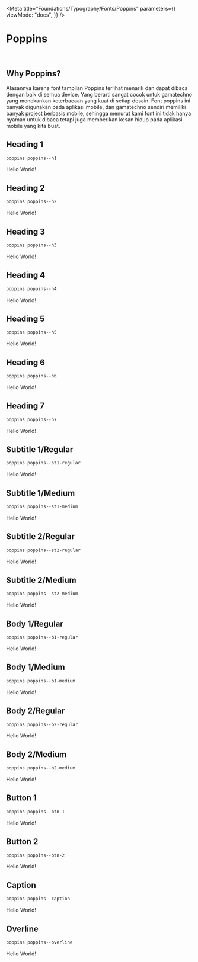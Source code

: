 
<Meta
  title="Foundations/Typography/Fonts/Poppins"
  parameters={{
    viewMode: "docs",
  }}
/>

<style>{`
  @import url('https://fonts.googleapis.com/css2?family=Poppins:ital,wght@0,100;0,200;0,300;0,400;0,500;0,600;0,700;0,800;0,900;1,100;1,200;1,300;1,400;1,500;1,600;1,700;1,800;1,900&display=swap');

  .sample--container {
    margin-bottom: 70px;
  }

  .poppins-h1 {
    font-family: "Poppins", sans-serif;
    font-size: 96px;
    font-style: normal;
    font-weight: 600;
    line-height: 128px;
    letter-spacing: -0.015em;
    text-align: left;
  }

  .poppins-h2 {
    font-family: "Poppins", sans-serif;
    font-size: 80px;
    font-style: normal;
    font-weight: 300;
    line-height: 104px;
    letter-spacing: -0.015em;
    text-align: left;
  }

  .poppins-h3 {
    font-family: "Poppins", sans-serif;
    font-size: 64px;
    font-style: normal;
    font-weight: 400;
    line-height: 88px;
    letter-spacing: 0.005em;
    text-align: left;
  }

  .poppins-h4 {
    font-family: "Poppins", sans-serif;
    font-size: 48px;
    font-style: normal;
    font-weight: 400;
    line-height: 64px;
    letter-spacing: 0.0025em;
    text-align: left;
  }

  .poppins-h5 {
    font-family: "Poppins", sans-serif;
    font-size: 32px;
    font-style: normal;
    font-weight: 400;
    line-height: 40px;
    letter-spacing: 0.0025em;
    text-align: left;
  }

  .poppins-h6 {
    font-family: "Poppins", sans-serif;
    font-size: 24px;
    font-style: normal;
    font-weight: 500;
    line-height: 32px;
    letter-spacing: 0.0015em;
    text-align: left;
  }

  .poppins-h7 {
    font-family: "Poppins", sans-serif;
    font-size: 20px;
    font-style: normal;
    font-weight: 500;
    line-height: 28px;
    letter-spacing: 0.0015em;
    text-align: left;
  }

  .poppins-st1-regular {
    font-family: "Poppins", sans-serif;
    font-size: 18px;
    font-style: normal;
    font-weight: 400;
    line-height: 26px;
    letter-spacing: 0.0015em;
    text-align: left;
  }

  .poppins-st1-medium {
    font-family: "Poppins", sans-serif;
    font-size: 18px;
    font-style: normal;
    font-weight: 500;
    line-height: 26px;
    letter-spacing: 0.0015em;
    text-align: left;
  }

  .poppins-st2-regular {
    font-family: "Poppins", sans-serif;
    font-size: 14px;
    font-style: normal;
    font-weight: 400;
    line-height: 22px;
    letter-spacing: 0.0015em;
    text-align: left;
  }

  .poppins-st2-medium {
    font-family: "Poppins", sans-serif;
    font-size: 14px;
    font-style: normal;
    font-weight: 500;
    line-height: 22px;
    letter-spacing: 0.0015em;
    text-align: left;
  }

  .poppins-b1-regular {
    font-family: "Poppins", sans-serif;
    font-size: 16px;
    font-style: normal;
    font-weight: 400;
    line-height: 24px;
    letter-spacing: 0.0015em;
    text-align: left;
  }

  .poppins-b1-medium {
    font-family: "Poppins", sans-serif;
    font-size: 16px;
    font-style: normal;
    font-weight: 500;
    line-height: 24px;
    letter-spacing: 0.0015em;
    text-align: left;
  }

  .poppins-b2-regular {
    font-family: "Poppins", sans-serif;
    font-size: 12px;
    font-style: normal;
    font-weight: 400;
    line-height: 20px;
    letter-spacing: 0.0015em;
    text-align: left;
  }

  .poppins-b2-medium {
    font-family: "Poppins", sans-serif;
    font-size: 12px;
    font-style: normal;
    font-weight: 500;
    line-height: 20px;
    letter-spacing: 0.0015em;
    text-align: left;
  }

  .poppins-btn-1 {
    font-family: "Poppins", sans-serif;
    font-size: 16px;
    font-style: normal;
    font-weight: 600;
    line-height: 24px;
    letter-spacing: 0.0015em;
    text-align: left;
  }

  .poppins-btn-2 {
    font-family: "Poppins", sans-serif;
    font-size: 16px;
    font-style: normal;
    font-weight: 600;
    line-height: 24px;
    letter-spacing: 0.0015em;
    text-align: left;
  }

  .poppins-caption {
    font-family: "Poppins", sans-serif;
    font-size: 12px;
    font-style: normal;
    font-weight: 400;
    line-height: 20px;
    letter-spacing: 0.0015em;
    text-align: left;
  }

  .poppins-overline {
    font-family: "Poppins", sans-serif;
    font-size: 10px;
    font-style: normal;
    font-weight: 400;
    line-height: 18px;
    letter-spacing: 0.0015em;
    text-align: left;
  }
`}</style>

# Poppins

<br />

## Why Poppins?

Alasannya karena font tampilan Poppins terlihat menarik dan dapat dibaca dengan baik di semua device. Yang berarti sangat cocok untuk gamatechno yang menekankan keterbacaan yang kuat di setiap desain. Font poppins ini banyak digunakan pada aplikasi mobile, dan gamatechno sendiri memiliki banyak project berbasis mobile, sehingga menurut kami font ini tidak hanya nyaman untuk dibaca tetapi juga memberikan kesan hidup pada aplikasi mobile yang kita buat.

## Heading 1

```css
poppins poppins--h1
```

<div class="sample--container">
  <p class="poppins-h1">Hello World!</p>
</div>

## Heading 2

```css
poppins poppins--h2
```

<div class="sample--container">
  <p class="poppins-h2">Hello World!</p>
</div>

## Heading 3

```css
poppins poppins--h3
```

<div class="sample--container">
  <p class="poppins-h3">Hello World!</p>
</div>

## Heading 4

```css
poppins poppins--h4
```

<div class="sample--container">
  <p class="poppins-h4">Hello World!</p>
</div>

## Heading 5

```css
poppins poppins--h5
```

<div class="sample--container">
  <p class="poppins-h5">Hello World!</p>
</div>

## Heading 6

```css
poppins poppins--h6
```

<div class="sample--container">
  <p class="poppins-h6">Hello World!</p>
</div>

## Heading 7

```css
poppins poppins--h7
```

<div class="sample--container">
  <p class="poppins-h7">Hello World!</p>
</div>

## Subtitle 1/Regular

```css
poppins poppins--st1-regular
```

<div class="sample--container">
  <p class="poppins-st1-regular">Hello World!</p>
</div>

## Subtitle 1/Medium

```css
poppins poppins--st1-medium
```

<div class="sample--container">
  <p class="poppins-st1-medium">Hello World!</p>
</div>

## Subtitle 2/Regular

```css
poppins poppins--st2-regular
```

<div class="sample--container">
  <p class="poppins-st2-regular">Hello World!</p>
</div>

## Subtitle 2/Medium

```css
poppins poppins--st2-medium
```

<div class="sample--container">
  <p class="poppins-st2-medium">Hello World!</p>
</div>

## Body 1/Regular

```css
poppins poppins--b1-regular
```

<div class="sample--container">
  <p class="poppins-b1-regular">Hello World!</p>
</div>

## Body 1/Medium

```css
poppins poppins--b1-medium
```

<div class="sample--container">
  <p class="poppins-b1-medium">Hello World!</p>
</div>

## Body 2/Regular

```css
poppins poppins--b2-regular
```

<div class="sample--container">
  <p class="poppins-b2-regular">Hello World!</p>
</div>

## Body 2/Medium

```css
poppins poppins--b2-medium
```

<div class="sample--container">
  <p class="poppins-b2-medium">Hello World!</p>
</div>

## Button 1

```css
poppins poppins--btn-1
```

<div class="sample--container">
  <p class="poppins-btn-1">Hello World!</p>
</div>

## Button 2

```css
poppins poppins--btn-2
```

<div class="sample--container">
  <p class="poppins-btn-2">Hello World!</p>
</div>

## Caption

```css
poppins poppins--caption
```

<div class="sample--container">
  <p class="poppins-caption">Hello World!</p>
</div>

## Overline

```css
poppins poppins--overline
```

<div class="sample--container">
  <p class="poppins-overline">Hello World!</p>
</div>
